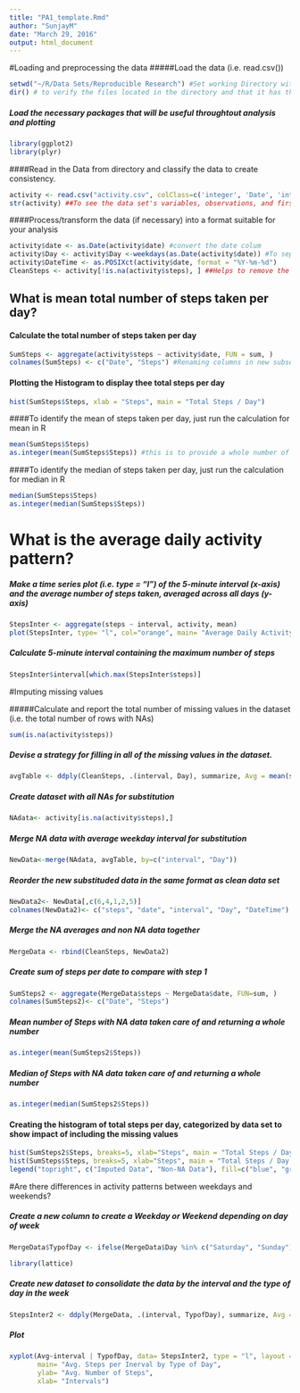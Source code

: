 ---
title: "PA1_template.Rmd"
author: "SunjayM"
date: "March 29, 2016"
output: html_document
---

#Loading and preprocessing the data
#####Load the data (i.e. read.csv())

```{r}
setwd("~/R/Data Sets/Reproducible Research") #Set working Directory with the data set
dir() # to verify the files located in the directory and that it has the accurate data set
```

##### Load the necessary packages that will be useful throughtout analysis and plotting
```{r}
library(ggplot2)
library(plyr)
```
####Read in the Data from directory and classify the data to create consistency. 
```{r}
activity <- read.csv("activity.csv", colClass=c('integer', 'Date', 'integer'))
str(activity) ##To see the data set's variables, observations, and first few values in the columns.
```
####Process/transform the data (if necessary) into a format suitable for your analysis
```{r}
activity$date <- as.Date(activity$date) #convert the date colum
activity$Day <- activity$Day <-weekdays(as.Date(activity$date)) #To seperate out dataset into difderent days according to the dates for analysis down the road. 
activity$DateTime <- as.POSIXct(activity$date, format = "%Y-%m-%d")
CleanSteps <- activity[!is.na(activity$steps), ] ##Helps to remove the NA values in the steps column
```
## What is mean total number of steps taken per day?
#### Calculate the total number of steps taken per day
```{r}
SumSteps <- aggregate(activity$steps ~ activity$date, FUN = sum, )
colnames(SumSteps) <- c("Date", "Steps") #Renaming columns in new subset date to create histogram
```
#### Plotting the Histogram to display thee total steps per day 
```{r, echo=TRUE}
hist(SumSteps$Steps, xlab = "Steps", main = "Total Steps / Day")
```

####To identify the mean of steps taken per day, just run the calculation for mean in R

```{r}
mean(SumSteps$Steps)
as.integer(mean(SumSteps$Steps)) #this is to provide a whole number of steps taken per day.
```
####To identify the median of steps taken per day, just run the calculation for median in R
```{r}
median(SumSteps$Steps)
as.integer(median(SumSteps$Steps))
```
# What is the average daily activity pattern?
##### Make a time series plot (i.e. type = "l") of the 5-minute interval (x-axis) and the average number of steps taken, averaged across all days (y-axis)
```{r}
StepsInter <- aggregate(steps ~ interval, activity, mean)
plot(StepsInter, type= "l", col="orange", main= "Average Daily Activity Pattern")
```

##### Calculate 5-minute interval containing the maximum number of steps

```{r}
StepsInter$interval[which.max(StepsInter$steps)]
```

#Imputing missing values

#####Calculate and report the total number of missing values in the dataset (i.e. the total number of rows with NAs)

```{r}
sum(is.na(activity$steps))
```
##### Devise a strategy for filling in all of the missing values in the dataset.

```{r}
avgTable <- ddply(CleanSteps, .(interval, Day), summarize, Avg = mean(steps))
```
##### Create dataset with all NAs for substitution
```{r}
NAdata<- activity[is.na(activity$steps),]
```
##### Merge NA data with average weekday interval for substitution
```{r}
NewData<-merge(NAdata, avgTable, by=c("interval", "Day"))
```
##### Reorder the new substituded data in the same format as clean data set
```{r}
NewData2<- NewData[,c(6,4,1,2,5)]
colnames(NewData2)<- c("steps", "date", "interval", "Day", "DateTime")
```
##### Merge the NA averages and non NA data together
```{r}
MergeData <- rbind(CleanSteps, NewData2)
```
##### Create sum of steps per date to compare with step 1
```{r}
SumSteps2 <- aggregate(MergeData$steps ~ MergeData$date, FUN=sum, )
colnames(SumSteps2)<- c("Date", "Steps")
```
#####  Mean number of Steps with NA data taken care of and returning a whole number
```{r}
as.integer(mean(SumSteps2$Steps))
```
#####  Median of Steps with NA data taken care of and returning a whole number
```{r}
as.integer(median(SumSteps2$Steps))
```
####  Creating the histogram of total steps per day, categorized by data set to show impact of including the missing values
```{r, echo=TRUE}
hist(SumSteps2$Steps, breaks=5, xlab="Steps", main = "Total Steps / Day with NAs Fixed", col="Blue")
hist(SumSteps$Steps, breaks=5, xlab="Steps", main = "Total Steps / Day with NAs Fixed", col="Grey", add=T)
legend("topright", c("Imputed Data", "Non-NA Data"), fill=c("blue", "grey"))
```

#Are there differences in activity patterns between weekdays and weekends?

##### Create a new column to create a Weekday or Weekend depending on day of week
```{r}
MergeData$TypofDay <- ifelse(MergeData$Day %in% c("Saturday", "Sunday"), "Weekend", "Weekday")
```
```{r}
library(lattice)
```
##### Create new dataset to consolidate the data by the interval and the type of day in the week
```{r}
StepsInter2 <- ddply(MergeData, .(interval, TypofDay), summarize, Avg = mean(steps))
```
##### Plot 
```{r, echo=TRUE}
xyplot(Avg~interval | TypofDay, data= StepsInter2, type = "l", layout = c(1,2), col = "red", grid = TRUE,
       main= "Avg. Steps per Inerval by Type of Day",
       ylab= "Avg. Number of Steps", 
       xlab= "Intervals")
```
